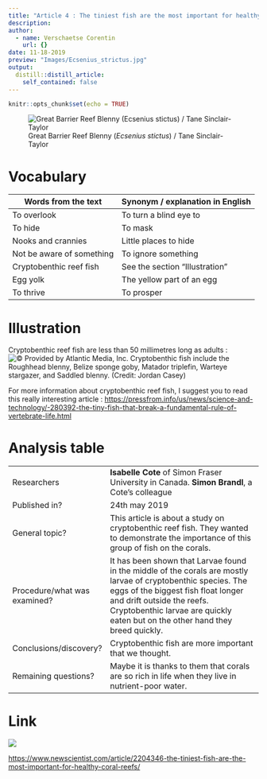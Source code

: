 ```yaml
---
title: "Article 4 : The tiniest fish are the most important for healthy coral reefs"
description: 
author:
  - name: Verschaetse Corentin
    url: {}
date: 11-18-2019
preview: "Images/Ecsenius_strictus.jpg"
output:
  distill::distill_article:
    self_contained: false
---
```


```r
knitr::opts_chunk$set(echo = TRUE)
```

![Great Barrier Reef Blenny (*Ecsenius stictus*) / Tane Sinclair-Taylor](Images/Ecsenius_strictus.jpg)

# Vocabulary

| Words from the text       | Synonym / explanation in English |
| ------------------------- | -------------------------------- |
| To overlook               | To turn a blind eye to           |
| To hide                   | To mask                          |
| Nooks and crannies        | Little places to hide            |
| Not be aware of something | To ignore something              |
| Cryptobenthic reef fish   | See the section "Illustration"   |
| Egg yolk                  | The yellow part of an egg        |
| To thrive                 | To prosper                       |

# Illustration

Cryptobenthic reef fish are less than 50 millimetres long as adults :
![© Provided by Atlantic Media, Inc. Cryptobenthic fish include the Roughhead blenny, Belize sponge goby, Matador triplefin, Warteye stargazer, and Saddled blenny. (Credit: Jordan Casey)](Images/Cryptobenthic_reef_fish.png)

For more information about cryptobenthic reef fish, I suggest you to read this really interesting article : 
<https://pressfrom.info/us/news/science-and-technology/-280392-the-tiny-fish-that-break-a-fundamental-rule-of-vertebrate-life.html>

# Analysis table

|                              |                                                                                                                                                                                                                                                                           |
| ---------------------------- | ------------------------------------------------------------------------------------------------------------------------------------------------------------------------------------------------------------------------------------------------------------------------- |
| Researchers                  | **Isabelle Cote** of Simon Fraser University in Canada. **Simon Brandl**, a Cote’s colleague                                                                                                                                                                              |
| Published in?                | 24th may 2019                                                                                                                                                                                                                                                            |
| General topic?               | This article is about a study on cryptobenthic reef fish. They wanted to demonstrate the importance of this group of fish on the corals.                                                                                                                                  |
| Procedure/what was examined? | It has been shown that Larvae found in the middle of   the corals are mostly larvae of cryptobenthic species. The eggs of the   biggest fish float longer and drift outside the reefs. Cryptobenthic larvae are quickly eaten but on the   other hand they breed quickly. |
| Conclusions/discovery?       | Cryptobenthic fish are more important that we   thought.                                                                                                                                                                                                                  |
| Remaining questions?         | Maybe it is thanks to them that corals are so rich   in life when they live in nutrient-poor water.                                                                                                                                                                              |

# Link

![](Images/newscientist_logo_rgb.jpg)

<https://www.newscientist.com/article/2204346-the-tiniest-fish-are-the-most-important-for-healthy-coral-reefs/>

